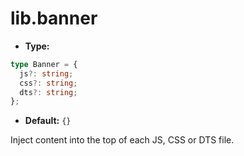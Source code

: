 # lib.banner

- **Type:**

```ts
type Banner = {
  js?: string;
  css?: string;
  dts?: string;
};
```

- **Default:** `{}`

Inject content into the top of each JS, CSS or DTS file.
